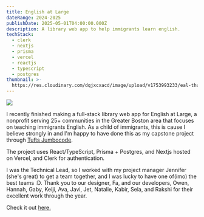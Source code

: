 ```yaml
---
title: English at Large
dateRange: 2024-2025
publishDate: 2025-05-01T04:00:00.000Z
description: A library web app to help immigrants learn english.
techStack:
  - clerk
  - nextjs
  - prisma
  - vercel
  - reactjs
  - typescript
  - postgres
thumbnail: >-
  https://res.cloudinary.com/dqjxcxacd/image/upload/v1753993233/eal-thumbnail_txyp0i.png
---
```


![](https://res.cloudinary.com/dqjxcxacd/image/upload/v1753993233/eal-thumbnail_txyp0i.png)

<SectionTitle title="OVERVIEW" />

I recently finished making a full-stack library web app for English at Large, a nonprofit serving 25+ communities in the Greater Boston area that focuses on teaching immigrants English. As a child of immigrants, this is cause I believe strongly in and I'm happy to have done this as my capstone project through [Tufts Jumbocode](https://jumbocode.org/).

The project uses React/TypeScript, Prisma + Postgres, and Nextjs hosted on Vercel, and Clerk for authentication.

<SectionTitle title="MY INVOLVEMENT" />

I was the Technical Lead, so I worked with my project manager Jennifer (she's great) to get a team together, and I was lucky to have one of(imo) the best teams \:D. Thank you to our designer, Fa, and our developers, Owen, Hannah, Gaby, Keiji, Ava, Javi, Jet, Natalie, Kabir, Sela, and Rakshi for their excellent work through the year.

<SectionTitle title="DEMO" />

Check it out [here.](https://english-at-large-liard.vercel.app/)
